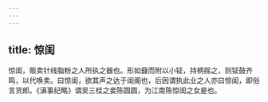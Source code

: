 ```yaml
---
---
---
```

title: 惊闺
---



惊闺，贩卖针线脂粉之人所执之器也。形如鼗而附以小钲，持柄摇之，则钲鼓齐鸣，以代唤卖。曰惊闺，欲其声之达于闺阁也，后因谓执此业之人亦曰惊闺，即俗言货郎。《滇事纪略》谓吴三桂之妾陈圆圆，为江南陈惊闺之女是也。